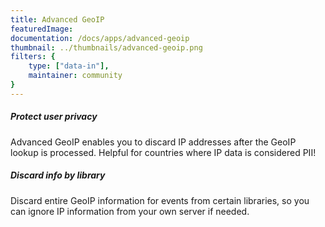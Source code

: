 ```yaml
---
title: Advanced GeoIP
featuredImage: 
documentation: /docs/apps/advanced-geoip
thumbnail: ../thumbnails/advanced-geoip.png
filters: {
    type: ["data-in"],
    maintainer: community
}
---
```


<Section
    divider={false}
    title="Extend the functionality of the default GeoIP app with advanced privacy and compliance options."
    size="full"
    cols={2}
>
    <div>
        <h5>Protect user privacy</h5>
        <p>Advanced GeoIP enables you to discard IP addresses after the GeoIP lookup is processed. Helpful for countries where IP data is considered PII!</p>
    </div>
    <div>
        <h5>Discard info by library</h5>
        <p>Discard entire GeoIP information for events from certain libraries, so you can ignore IP information from your own server if needed.</p>
    </div>
</Section>

<TutorialsSlider topic="advanced-geoip" />

<Documentation />

